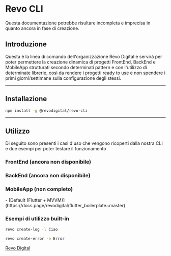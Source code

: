 # Revo CLI
<Warning>Questa documentazione potrebbe risultare incompleta e imprecisa in quanto ancora in fase di creazione.</Warning>

## Introduzione
Questa è la linea di comando dell'organizzazione Revo Digital e servirà per poter permettere la creazione dinamica di progetti FrontEnd, BackEnd e MobileApp strutturati secondo determinati pattern e con l'utilizzo di determinate librerie, così da rendere i progetti ready to use e non spendere i primi giorni/settimane sulla configurazione degli stessi.

----

## Installazione
```bash
npm install -g @revodigital/revo-cli
```
----

## Utilizzo
Di seguito sono presenti i casi d'uso che vengono ricoperti dalla nostra CLI e due esempi per poter testare il funzionamento

### FrontEnd (ancora non disponibile)

### BackEnd (ancora non disponibile)

### MobileApp (non completo)
<Accordion title="Flutter">
  - [Default (Flutter + MVVM)](https://docs.page/revodigital/flutter_boilerplate~master)
</Accordion>

### Esempi di utilizzo built-in
```bash
revo create-log -l Ciao
```
```bash
revo create-error -e Error
```


<Accordion title="Link utili">[Revo Digital](https://www.revodigital.it/)</Accordion>